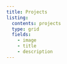 ```yaml
---
title: Projects
listing:
  contents: projects
  type: grid
  fields:
    - image
    - title
    - description
---
```

